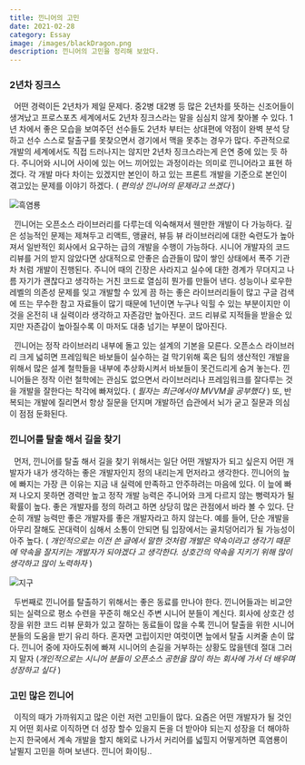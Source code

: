 ```yaml
---
title: 낀니어의 고민
date: 2021-02-28
category: Essay
image: /images/blackDragon.png
description: 낀니어의 고민을 정리해 보았다.
---
```


### 2년차 징크스

&nbsp; 어떤 경력이든 2년차가 제일 문제다. 중2병 대2병 등 많은 2년차를 뜻하는 신조어들이 생겨났고 프로스포츠 세계에서도 2년차 징크스라는 말을 심심치 않게 찾아볼 수 있다. 1년 차에서 좋은 모습을 보여주던 선수들도 2년차 부터는 상대편에 약점이 완벽 분석 당하고 선수 스스로 탈출구를 못찾으면서 경기에서 맥을 못추는 경우가 많다. 주관적으로 개발의 세계에서도 직접 드러나지는 않지만 2년차 징크스라는게 은연 중에 있는 듯 하다. 주니어와 시니어 사이에 있는 어느 끼어있는 과정이라는 의미로 낀니어라고 표현 하겠다. 각 개발 마다 차이는 있겠지만 본인이 하고 있는 프론트 개발을 기준으로 본인이 겪고있는 문제를 이야기 하겠다. ( _편의상 낀니어의 문제라고 쓰겠다_ )

![흑염룡](./images/blackDragon.png)

&nbsp; 낀니어는 오픈소스 라이브러리를 다루는데 익숙해져서 웬만한 개발이 다 가능하다. 깊은 성능적인 문제는 제쳐두고 리액트, 앵귤러, 뷰등 뷰 라이브러리에 대한 숙련도가 높아져서 일반적인 회사에서 요구하는 급의 개발을 수행이 가능하다. 시니어 개발자의 코드 리뷰를 거의 받지 않았다면 상대적으로 안좋은 습관들이 많이 쌓인 상태에서 폭주 기관차 처럼 개발이 진행된다. 주니어 때의 긴장은 사라지고 실수에 대한 경계가 무뎌지고 나름 자기가 괜찮다고 생각하는 거친 코드로 열심히 뭔가를 만들어 낸다. 성능이나 로우한 레벨의 의존성 문제를 잊고 개발할 수 있게 끔 하는 좋은 라이브러리들이 많고 구글 검색에 뜨는 무수한 참고 자료들이 많기 때문에 1년이면 누구나 익힐 수 있는 부분이지만 이 것을 온전히 내 실력이라 생각하고 자존감만 높아진다. 코드 리뷰로 지적들을 받을순 있지만 자존감이 높아질수록 이 마저도 대충 넘기는 부분이 많아진다.

&nbsp; 낀니어는 정작 라이브러리 내부에 돌고 있는 설계의 기본을 모른다. 오픈소스 라이브러리 크게 넓히면 프레임웍은 바보들이 실수하는 걸 막기위해 혹은 팀의 생산적인 개발을 위해서 많은 설계 철학들을 내부에 추상화시켜서 바보들이 못건드리게 숨겨 놓는다. 낀니어들은 정작 이런 철학에는 관심도 없으면서 라이브러리나 프레임워크를 잘다루는 것을 개발을 잘한다는 착각에 빠져있다. ( _필자는 최근에서야 MVVM을 공부했다_ ) 또, 반복되는 개발에 질리면서 항상 질문을 던지며 개발하던 습관에서 뇌가 굳고 질문과 의심이 점점 둔화된다.

### 낀니어를 탈출 해서 길을 찾기

&nbsp; 먼저, 낀니어를 탈출 해서 길을 찾기 위해서는 일단 어떤 개발자가 되고 싶은지 어떤 개발자가 내가 생각하는 좋은 개발자인지 정의 내리는게 먼저라고 생각한다. 낀니어의 늪에 빠지는 가장 큰 이유는 지금 내 실력에 만족하고 안주하려는 마음에 있다. 이 늪에 빠져 나오지 못하면 경력만 높고 정작 개발 능력은 주니어와 크게 다르지 않는 뻥력자가 될 확률이 높다. 좋은 개발자를 정의 하려고 하면 상당히 많은 관점에서 바라 볼 수 있다. 단순히 개발 능력만 좋은 개발자를 좋은 개발자라고 하지 않는다. 예를 들어, 단순 개발을 아무리 잘해도 꼰대력이 심해서 소통이 안되면 팀 입장에서는 골치덩어리가 될 가능성이 아주 높다. ( _개인적으로는 이전 쓴 글에서 말한 것처럼 개발은 약속이라고 생각기 때문에 약속을 잘지키는 개발자가 되야겠다 고 생각한다. 상호간의 약속을 지키기 위해 많이 생각하고 많이 노력하자_ )

![지구](./images/earth.png)

&nbsp; 두번째로 낀니어를 탈출하기 위해서는 좋은 동료를 만나야 한다. 낀니어들과는 비교안되는 실력으로 평소 수련을 꾸준히 해오신 주변 시니어 분들이 계신다. 회사에 상호간 성장을 위한 코드 리뷰 문화가 있고 잘하는 동료들이 많을 수록 낀니어 탈출을 위한 시니어 분들의 도움을 받기 유리 하다. 혼자면 고립이지만 여럿이면 늪에서 탈출 시켜줄 손이 많다. 낀니어 중에 자아도취에 빠져 시니어의 손길을 거부하는 상황도 많을텐데 절대 그러지 말자 (_개인적으로는 시니어 분들이 오픈소스 공헌을 많이 하는 회사에 가서 더 배우며 성장하고 싶다_ )

### 고민 많은 낀니어

&nbsp; 이직의 때가 가까워지고 많은 이런 저런 고민들이 많다. 요즘은 어떤 개발자가 될 것인지 어떤 회사로 이직하면 더 성장 할수 있을지 돈을 더 받아야 되는지 성장을 더 해야하는지 한국에서 계속 개발을 할지 해외로 나가서 커리어를 넓힐지 어떻게하면 흑염룡이 날뛸지 고민을 하며 보낸다. 낀니어 화이팅..
